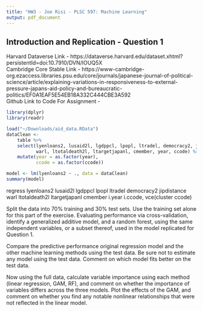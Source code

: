 ```yaml
---
title: "HW3 - Joe Risi - PLSC 597: Machine Learning"
output: pdf_document
---
```


## Introduction and Replication - Question 1

Harvard Dataverse Link - https://dataverse.harvard.edu/dataset.xhtml?persistentId=doi:10.7910/DVN/IOUQ5X  
Cambridge Core Stable Link - https://www-cambridge-org.ezaccess.libraries.psu.edu/core/journals/japanese-journal-of-political-science/article/explaining-variations-in-responsiveness-to-external-pressure-japans-aid-policy-and-bureaucratic-politics/EF0A1EAF5E54EB18A332C444CBE3A592  
Github Link to Code For Assignment - 

```r
library(dplyr)
library(readr)
```

```r
load("~/Downloads/aid_data.RData")
dataClean <-
    table %>%
    select(lyenloans2, lusaid2l, lgdppcl, lpopl, ltradel, democracy2, jipdistance,
           warl, ltotaldeath2l, ltargetjapanl, cmember, year, ccode) %>%
    mutate(year = as.factor(year),
           ccode = as.factor(ccode))

model <- lm(lyenloans2 ~ ., data = dataClean)
summary(model)
```

regress lyenloans2 lusaid2l lgdppcl lpopl ltradel democracy2 jipdistance warl ltotaldeath2l ltargetjapanl cmember i.year i.ccode, vce(cluster ccode)

Split the data into 70% training and 30% test sets. Use the training set alone for this part of the exercise. Evaluating performance via cross-validation, identify a generalized additive model, and a random forest, using the same independent variables, or a subset thereof, used in the model replicated for Question 1.

Compare the predictive performance original regression model and the other machine learning methods using the test data. Be sure not to estimate any model using the test data. Comment on which model fits better on the test data.

Now using the full data, calculate variable importance using each method (linear regression, GAM, RF), and comment on whether the importance of variables differs across the three models. Plot the effects of the GAM, and comment on whether you find any notable nonlinear relationships that were not reflected in the linear model.